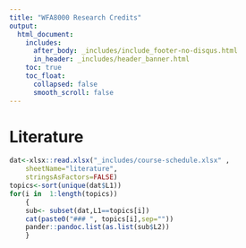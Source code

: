 ```yaml
---
title: "WFA8000 Research Credits"
output: 
  html_document:
    includes:
      after_body: _includes/include_footer-no-disqus.html
      in_header: _includes/header_banner.html 
    toc: true
    toc_float:
      collapsed: false
      smooth_scroll: false
---
```


<!--
library(knitr)
rmarkdown::render_site("literature.Rmd")# build website
rmarkdown::render_site()# build website
-->


# Literature


```r
dat<-xlsx::read.xlsx("_includes/course-schedule.xlsx" ,
    sheetName="literature",
    stringsAsFactors=FALSE)
topics<-sort(unique(dat$L1))
for(i in  1:length(topics))
    {
    sub<- subset(dat,L1==topics[i])
    cat(paste0("### ", topics[i],sep=""))
    pander::pandoc.list(as.list(sub$L2))
    }    
```

<!--
## Expert opinion

* Booker, J. M., and L. A. McNamara. 2004. Solving black box computation problems using expert
knowledge theory and methods. Reliability Engineering and System Safety 85:331-340.
* Knol, A. B., P. Slottje, J. P. van der Sluijs, and E. Lebret. 2010. The use of expert elicitation in
environmental health impact assessment: a seven step procedure. Environmental Health 9.
doi:10.1186/1476-069X-9-19.
* Page, T., A. L. Heathwaite, L. J. Thompson, L. Pope, and R. Willows. 2012. Eliciting fuzzy distributions
from experts for ranking conceptual risk model components. Environmental Modelling and
Software 36:19-34.
* Nickerson, R. S. 1998. Confirmation bias: a ubiquitous phenomenon in many guises. Review of
General Psychology 2:175-220.
* Morgan, M. G., and M. Henrion. 1990. Uncertainty. In: A guide to dealing with uncertainty in
quantitative risk and policy analysis. Cambridge University Press, ISBN 0-521-36542-2.
-->
